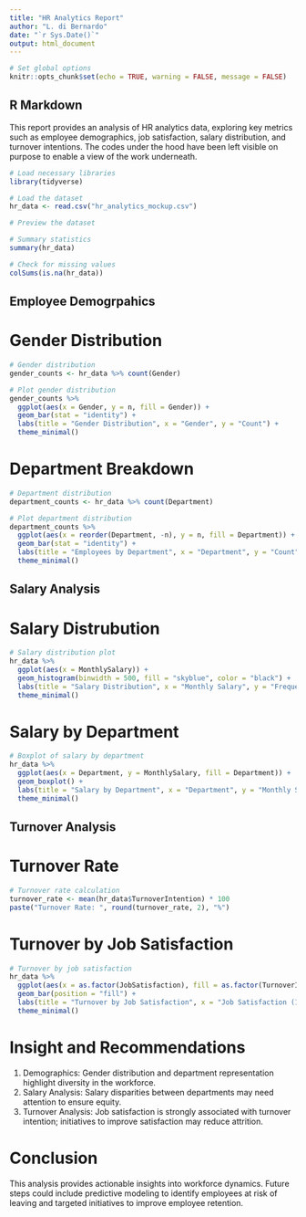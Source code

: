 ---
title: "HR Analytics Report"
author: "L. di Bernardo"
date: "`r Sys.Date()`"
output: html_document
---

```{r setup, include=FALSE}
# Set global options
knitr::opts_chunk$set(echo = TRUE, warning = FALSE, message = FALSE)
```

## R Markdown

This report provides an analysis of HR analytics data, exploring key metrics such as employee demographics, job satisfaction, salary distribution, and turnover intentions. 
The codes under the hood have been left visible on purpose to enable a view of the work underneath.

```{r}
# Load necessary libraries
library(tidyverse)

# Load the dataset
hr_data <- read.csv("hr_analytics_mockup.csv")

# Preview the dataset

# Summary statistics
summary(hr_data)

# Check for missing values
colSums(is.na(hr_data))
```

## Employee Demogrpahics

# Gender Distribution

```{r}

# Gender distribution
gender_counts <- hr_data %>% count(Gender)

# Plot gender distribution
gender_counts %>%
  ggplot(aes(x = Gender, y = n, fill = Gender)) +
  geom_bar(stat = "identity") +
  labs(title = "Gender Distribution", x = "Gender", y = "Count") +
  theme_minimal()
```

# Department Breakdown

```{r}
# Department distribution
department_counts <- hr_data %>% count(Department)

# Plot department distribution
department_counts %>%
  ggplot(aes(x = reorder(Department, -n), y = n, fill = Department)) +
  geom_bar(stat = "identity") +
  labs(title = "Employees by Department", x = "Department", y = "Count") +
  theme_minimal()

```

## Salary Analysis

# Salary Distrubution

```{r}
# Salary distribution plot
hr_data %>%
  ggplot(aes(x = MonthlySalary)) +
  geom_histogram(binwidth = 500, fill = "skyblue", color = "black") +
  labs(title = "Salary Distribution", x = "Monthly Salary", y = "Frequency") +
  theme_minimal()

```

# Salary by Department

```{r}
# Boxplot of salary by department
hr_data %>%
  ggplot(aes(x = Department, y = MonthlySalary, fill = Department)) +
  geom_boxplot() +
  labs(title = "Salary by Department", x = "Department", y = "Monthly Salary") +
  theme_minimal()

```

## Turnover Analysis

# Turnover Rate 

```{r}
# Turnover rate calculation
turnover_rate <- mean(hr_data$TurnoverIntention) * 100
paste("Turnover Rate: ", round(turnover_rate, 2), "%")

```

# Turnover by Job Satisfaction
```{r}
# Turnover by job satisfaction
hr_data %>%
  ggplot(aes(x = as.factor(JobSatisfaction), fill = as.factor(TurnoverIntention))) +
  geom_bar(position = "fill") +
  labs(title = "Turnover by Job Satisfaction", x = "Job Satisfaction (1-5)", y = "Proportion", fill = "Turnover Intention") +
  theme_minimal()

```

# Insight and Recommendations

1. Demographics: Gender distribution and department representation highlight diversity in the workforce.
2. Salary Analysis: Salary disparities between departments may need attention to ensure equity.
3. Turnover Analysis: Job satisfaction is strongly associated with turnover intention; initiatives to improve satisfaction may reduce attrition.

# Conclusion

This analysis provides actionable insights into workforce dynamics. Future steps could include predictive modeling to identify employees at risk of leaving and targeted initiatives to improve employee retention.


